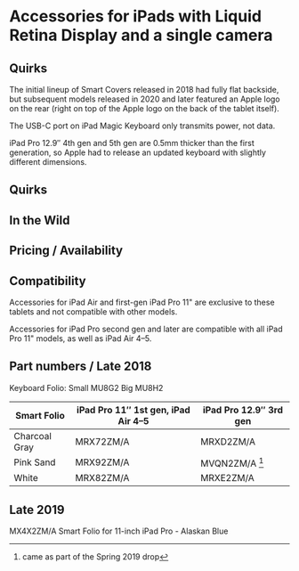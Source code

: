 # Accessories for iPads with Liquid Retina Display and a single camera

## Quirks

The initial lineup of Smart Covers released in 2018 had fully flat backside, but subsequent models released in 2020 and later featured an Apple logo on the rear (right on top of the Apple logo on the back of the tablet itself).

The USB-C port on iPad Magic Keyboard only transmits power, not data.

iPad Pro 12.9″ 4th gen and 5th gen are 0.5mm thicker than the first generation, so Apple had to release an updated keyboard with slightly different dimensions.

## Quirks

## In the Wild

## Pricing / Availability

## Compatibility

Accessories for iPad Air and first-gen iPad Pro 11" are exclusive to these tablets and not compatible with other models.

Accessories for iPad Pro second gen and later are compatible with all iPad Pro 11" models, as well as iPad Air 4–5.

## Part numbers / Late 2018

Keyboard Folio:
Small MU8G2
Big MU8H2

| Smart Folio   | iPad Pro 11″ 1st gen, iPad Air 4–5 | iPad Pro 12.9″ 3rd gen |
| ------------- | ---------------------------------- | ---------------------- |
| Charcoal Gray | MRX72ZM/A                          | MRXD2ZM/A              |
| Pink Sand     | MRX92ZM/A                          | MVQN2ZM/A [^1]         |
| White         | MRX82ZM/A                          | MRXE2ZM/A              |

[^1]: came as part of the Spring 2019 drop

## Late 2019

MX4X2ZM/A Smart Folio for 11-inch iPad Pro - Alaskan Blue
